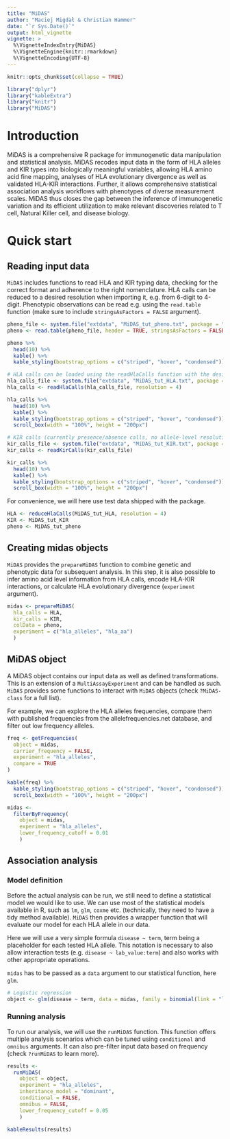 ```yaml
---
title: "MiDAS"
author: "Maciej Migdał & Christian Hammer"
date: "`r Sys.Date()`"
output: html_vignette
vignette: >
  %\VignetteIndexEntry{MiDAS}
  %\VignetteEngine{knitr::rmarkdown}
  %\VignetteEncoding{UTF-8}
---
```


```r
knitr::opts_chunk$set(collapse = TRUE)

library("dplyr")
library("kableExtra")
library("knitr")
library("MiDAS")
```

# Introduction
MiDAS is a comprehensive R package for immunogenetic data manipulation and statistical analysis. MiDAS recodes input data in the form of HLA alleles and KIR types into biologically meaningful variables, allowing HLA amino acid fine mapping, analyses of HLA evolutionary divergence as well as validated HLA-KIR interactions. Further, it allows comprehensive statistical association analysis workflows with phenotypes of diverse measurement scales. MiDAS thus closes the gap between the inference of immunogenetic variation and its efficient utilization to make relevant discoveries related to T cell, Natural Killer cell, and disease biology.

# Quick start

## Reading input data
`MiDAS` includes functions to read HLA and KIR typing data, checking for the correct format and adherence to the right nomenclature. HLA calls can be reduced to a desired resolution when importing it, e.g. from 6-digit to 4-digit. Phenotypic observations can be read e.g. using the `read.table` function (make sure to include `stringsAsFactors = FALSE` argument).

```r
pheno_file <- system.file("extdata", "MiDAS_tut_pheno.txt", package = "MiDAS")
pheno <- read.table(pheno_file, header = TRUE, stringsAsFactors = FALSE)
```

```r
pheno %>%
  head(10) %>%
  kable() %>%
  kable_styling(bootstrap_options = c("striped", "hover", "condensed"))
```

```r
# HLA calls can be loaded using the readHlaCalls function with the desired resolution
hla_calls_file <- system.file("extdata", "MiDAS_tut_HLA.txt", package = "MiDAS")
hla_calls <- readHlaCalls(hla_calls_file, resolution = 4)
```

```r
hla_calls %>%
  head(10) %>%
  kable() %>%
  kable_styling(bootstrap_options = c("striped", "hover", "condensed")) %>%
  scroll_box(width = "100%", height = "200px")
```

```r
# KIR calls (currently presence/absence calls, no allele-level resolution) can be loaded using the readKirCalls function
kir_calls_file <- system.file("extdata", "MiDAS_tut_KIR.txt", package = "MiDAS")
kir_calls <- readKirCalls(kir_calls_file)
```

```r
kir_calls %>%
  head(10) %>%
  kable() %>%
  kable_styling(bootstrap_options = c("striped", "hover", "condensed")) %>%
  scroll_box(width = "100%", height = "200px")
```

For convenience, we will here use test data shipped with the package.

```r
HLA <- reduceHlaCalls(MiDAS_tut_HLA, resolution = 4)
KIR <- MiDAS_tut_KIR
pheno <- MiDAS_tut_pheno
```

## Creating midas objects
`MiDAS` provides the `prepareMiDAS` function to combine genetic and phenotypic data for subsequent analysis. In this step, it is also possible to infer amino acid level information from HLA calls, encode HLA-KIR interactions, or calculate HLA evolutionary divergence (`experiment` argument).

```r
midas <- prepareMiDAS(
  hla_calls = HLA,
  kir_calls = KIR,
  colData = pheno,
  experiment = c("hla_alleles", "hla_aa")
  )
```

## MiDAS object
A MiDAS object contains our input data as well as defined transformations. This is an extension of a `MultiAssayExperiment` and can be handled as
such. `MiDAS` provides some functions to interact with `MiDAS` objects (check `?MiDAS-class` for a full list).

For example, we can explore the HLA alleles frequencies, compare them with published frequencies from the allelefrequencies.net database, and filter out low frequency alleles.

```r
freq <- getFrequencies(
  object = midas,
  carrier_frequency = FALSE,
  experiment = "hla_alleles",
  compare = TRUE
)
```

```r
kable(freq) %>%
  kable_styling(bootstrap_options = c("striped", "hover", "condensed")) %>%
  scroll_box(width = "100%", height = "200px")
```

```r
midas <-
  filterByFrequency(
    object = midas,
    experiment = "hla_alleles",
    lower_frequency_cutoff = 0.01
    )
```

## Association analysis
### Model definition
Before the actual analysis can be run, we still need to define a statistical model we would like to use. We can use most of the statistical models available in R, such as `lm`, `glm`, `coxme` etc. (technically, they need to have a tidy method available).
`MiDAS` then provides a wrapper function that will evaluate our model for
each HLA allele in our data.

Here we will use a very simple formula `disease ~ term`, term being a placeholder for each tested HLA allele. This notation is necessary to also allow interaction tests (e.g. `disease ~ lab_value:term`) and also works with other appropriate operations.

`midas` has to be passed as a `data` argument to our statistical function, here `glm`.

```r
# Logistic regression
object <- glm(disease ~ term, data = midas, family = binomial(link = "logit"))
```

### Running analysis
To run our analysis, we will use the `runMiDAS` function. This function offers multiple analysis scenarios which can be tuned using `conditional` and `omnibus` arguments. It can also pre-filter input data based on frequency (check `?runMiDAS` to learn more).

```r
results <-
  runMiDAS(
    object = object,
    experiment = "hla_alleles",
    inheritance_model = "dominant",
    conditional = FALSE,
    omnibus = FALSE,
    lower_frequency_cutoff = 0.05
    )

kableResults(results)
```
 